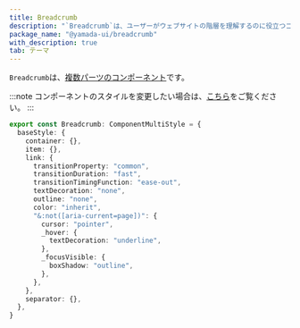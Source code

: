 ```yaml
---
title: Breadcrumb
description: "`Breadcrumb`は、ユーザーがウェブサイトの階層を理解するのに役立つコンポーネントです。"
package_name: "@yamada-ui/breadcrumb"
with_description: true
tab: テーマ
---
```


`Breadcrumb`は、[複数パーツのコンポーネント](/styled-system/theming/component-style#複数パーツのコンポーネント)です。

:::note
コンポーネントのスタイルを変更したい場合は、[こちら](/styled-system/theming/customize-theme#コンポーネントのスタイルを変更する)をご覧ください。
:::

```ts
export const Breadcrumb: ComponentMultiStyle = {
  baseStyle: {
    container: {},
    item: {},
    link: {
      transitionProperty: "common",
      transitionDuration: "fast",
      transitionTimingFunction: "ease-out",
      textDecoration: "none",
      outline: "none",
      color: "inherit",
      "&:not([aria-current=page])": {
        cursor: "pointer",
        _hover: {
          textDecoration: "underline",
        },
        _focusVisible: {
          boxShadow: "outline",
        },
      },
    },
    separator: {},
  },
}
```

